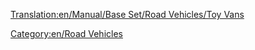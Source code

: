[[Translation:en/Manual/Base Set/Road Vehicles/Toy Vans]]

{{en/RoadVehicle|name     = MightyMover Toy Van
  |img      = en/MightyMover Toy.png
  |price    = £4,797 ($9,594)
  |speed    = 30 mph (48 km/h)
  |annual   = £421 ($842)
  |designed = 1935
  |life     = 15
  |capacity = 17 [[en/Manual/Base Set/Cargos/Toys]]
}}
{{en/RoadVehicle|name     = Powernaught Toy Van
  |img      = en/Powernaught Toy.png
  |price    = £6,027 ($12,054)
  |speed    = 55 mph (88 km/h)
  |annual   = £787 ($1574)
  |designed = 1978
  |life     = 15
  |capacity = 19 [[en/Manual/Base Set/Cargos/Toys]]
}}
{{en/RoadVehicle|name     = Wizzow Toy Van
  |img      = en/Wizzow Toy.png
  |price    = £6,437 ($12,874)
  |speed    = 70 mph (112 km/h)
  |annual   = £1,125 ($2,250)
  |designed = 2015
  |life     = 15
  |capacity = 22 [[en/Manual/Base Set/Cargos/Toys]]
}}
[[Category:en/Road Vehicles]]